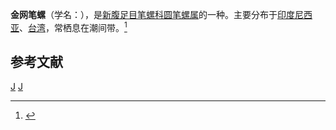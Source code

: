 {{Speciesbox
| taxon = Nebularia puncticulata
| binomial_authority = (Lamarck, 1811)
}}
'''金网笔螺'''（学名：''{{lang|la|Nebularia puncticulata}}''），是[[新腹足目|新腹足目]][[笔螺科|笔螺科]][[圆笔螺属|圆笔螺属]]的一种。主要分布于[[印度尼西亚|印度尼西亚]]、[[台湾|台湾]]，常栖息在潮间带。<ref>{{cite web|url=http://shell.sinica.edu.tw/chinese/shellbase_detail.php?science_no=1227|title=国际贝库：金网笔螺|publisher=台湾贝类资料库|accessdate=2009-08-11|archive-date=2016-03-04|archive-url=https://web.archive.org/web/20160304112740/http://shell.sinica.edu.tw/chinese/shellbase_detail.php?science_no=1227|dead-url=no}}</ref>

== 参考文献 ==
{{reflist}}
{{taxonbar}}
[[Category:_1811年描述的动物|J]]
[[Category:圆笔螺属|J]]
